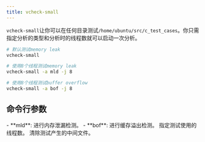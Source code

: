 ```yaml
---
title: vcheck-small
---
```


`vcheck-small`让你可以在任何目录测试`/home/ubuntu/src/c_test_cases`。你只需指定分析的类型和分析时的线程数就可以启动一次分析。
<RequestExample>
```bash default
# 默认测试memory leak
vcheck-small
```
```bash check-mld
# 使用8个线程测试memory leak
vcheck-small -a mld -j 8
```
```bash check-bof
# 使用8个线程测试buffer overflow
vcheck-small -a bof -j 8
```
</RequestExample>

## 命令行参数

<ResponseField name="-a|--analysis" type="string" default="mld">
- **mld**: 进行内存泄漏检测。
- **bof**: 进行缓存溢出检测。
</ResponseField>

<ResponseField name="-j|--nthreads" type="int" default="1">
指定测试使用的线程数。
</ResponseField>

<ResponseField name="-c|--clean">
清除测试产生的中间文件。
</ResponseField>